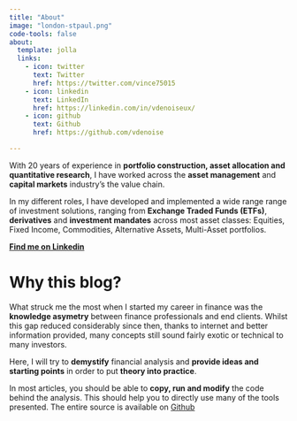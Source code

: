 ```yaml
---
title: "About"
image: "london-stpaul.png"
code-tools: false
about:
  template: jolla
  links:
    - icon: twitter
      text: Twitter
      href: https://twitter.com/vince75015
    - icon: linkedin
      text: LinkedIn
      href: https://linkedin.com/in/vdenoiseux/
    - icon: github
      text: Github
      href: https://github.com/vdenoise

---
```


With 20 years of experience in **portfolio construction, asset allocation and quantitative research**, I have worked across  the **asset management** and **capital markets** industry's the value chain.  

In my different roles, I have developed and implemented a wide range range of investment solutions, ranging from **Exchange Traded Funds (ETFs)**, **derivatives** and **investment mandates** across most asset classes: Equities, Fixed Income, Commodities, Alternative Assets, Multi-Asset portfolios.


**[Find me on Linkedin](https://www.linkedin.com/in/vdenoiseux/)**

# Why this blog? 
What struck me the most when I started my career in finance was the **knowledge asymetry** between finance professionals and end clients. Whilst this gap reduced considerably since then, thanks to internet and better information provided, many concepts  still sound fairly exotic or technical to many investors. 

Here, I will try to **demystify** financial analysis and **provide ideas and starting points** in order to put **theory into practice**.

In most articles, you should be able to **copy, run and modify** the code behind the analysis. This should help you to directly use many of the tools presented. The entire source is available on [Github](https://github.com/vdenoise/portfolio-geek)

